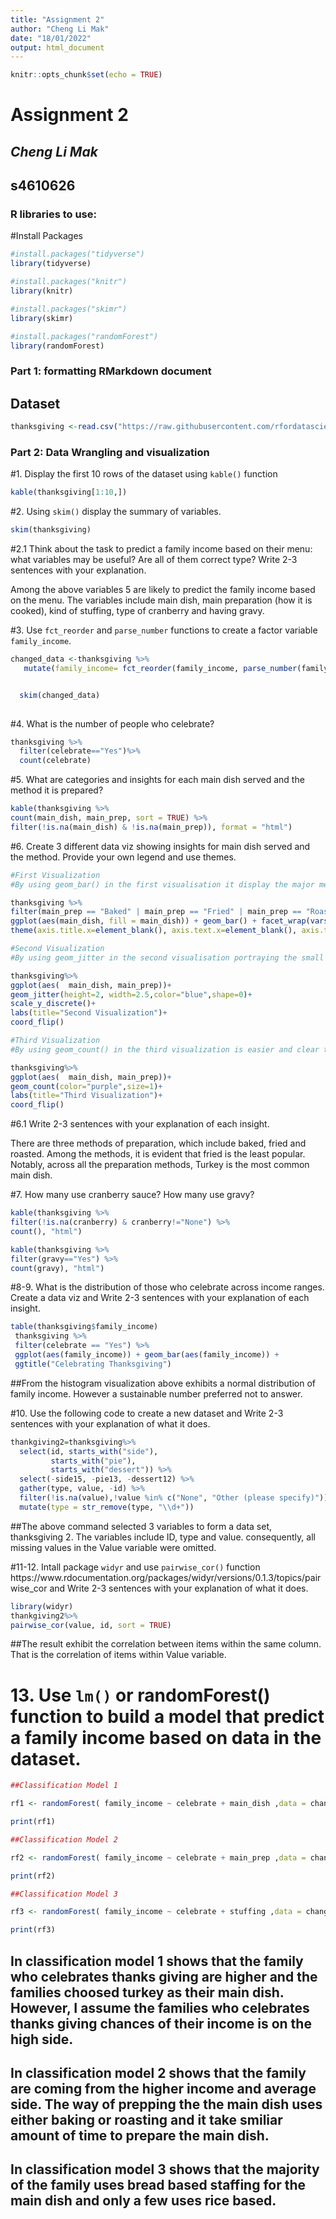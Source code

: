 ---
title: "Assignment 2"
author: "Cheng Li Mak"
date: "18/01/2022"
output: html_document
---

```{r setup, include=FALSE}
knitr::opts_chunk$set(echo = TRUE)
```

# Assignment 2
## _Cheng Li Mak_
## __s4610626__
### R libraries to use:


#Install Packages

```{r}
#install.packages("tidyverse")
library(tidyverse)

#install.packages("knitr")
library(knitr)

#install.packages("skimr")
library(skimr)

#install.packages("randomForest")
library(randomForest)
```

### Part 1: formatting RMarkdown document 
## Dataset

```{r}
thanksgiving <-read.csv("https://raw.githubusercontent.com/rfordatascience/tidytuesday/master/data/2018/2018-11-20/thanksgiving_meals.csv")

```
### Part 2: Data Wrangling and visualization

#1. Display the first 10 rows of the dataset using `kable()` function

```{r}
kable(thanksgiving[1:10,])
```

#2. Using `skim()` display the summary of variables. 

```{r}
skim(thanksgiving)
```

#2.1 Think about the task to predict a family income based on their menu: what variables may be useful? Are all of them correct type? Write 2-3 sentences with your explanation.

Among the above variables 5 are likely to predict the family income based on the menu. The variables include main dish, main preparation (how it is cooked), kind of stuffing, type of cranberry and having gravy.


#3. Use `fct_reorder` and `parse_number` functions to create a factor variable `family_income`.

```{r}
changed_data <-thanksgiving %>%
   mutate(family_income= fct_reorder(family_income, parse_number(family_income)))


  skim(changed_data)
  
```

#4. What is the number of people who celebrate? 
```{r}
thanksgiving %>%
  filter(celebrate=="Yes")%>%
  count(celebrate)
```

#5. What are categories and insights for each main dish served and the method it is prepared? 

```{r}
kable(thanksgiving %>%
count(main_dish, main_prep, sort = TRUE) %>%
filter(!is.na(main_dish) & !is.na(main_prep)), format = "html")
```

#6. Create 3 different data viz showing insights for main dish served and the method. Provide your own legend and use themes.


```{r}
#First Visualization
#By using geom_bar() in the first visualisation it display the major meal offered with the technique of prepration, whether baked,roasted or etc.

thanksgiving %>%
filter(main_prep == "Baked" | main_prep == "Fried" | main_prep == "Roasted") %>%
ggplot(aes(main_dish, fill = main_dish)) + geom_bar() + facet_wrap(vars(main_prep)) +
theme(axis.title.x=element_blank(), axis.text.x=element_blank(), axis.ticks.x=element_blank())
```

```{r}
#Second Visualization
#By using geom_jitter in the second visualisation portraying the small blue checker box where the variables overlap, although it does not provide a clear picture.

thanksgiving%>%
ggplot(aes(  main_dish, main_prep))+
geom_jitter(height=2, width=2.5,color="blue",shape=0)+
scale_y_discrete()+
labs(title="Second Visualization")+
coord_flip()

```

```{r}
#Third Visualization
#By using geom_count() in the third visualization is easier and clear to understand. The purple dots represent the dish preparation procedure.

thanksgiving%>%
ggplot(aes(  main_dish, main_prep))+
geom_count(color="purple",size=1)+
labs(title="Third Visualization")+
coord_flip()

```

#6.1 Write 2-3 sentences with your explanation of each insight.

There are three methods of preparation, which include baked, fried and roasted. Among the methods, it is evident that fried is the least popular. Notably, across all the preparation methods, Turkey is the most common main dish.

#7. How many use cranberry sauce? How many use gravy? 

```{r}
kable(thanksgiving %>%
filter(!is.na(cranberry) & cranberry!="None") %>%
count(), "html")

kable(thanksgiving %>%
filter(gravy=="Yes") %>%
count(gravy), "html")
```

#8-9. What is the distribution of those who celebrate across income ranges. Create a data viz and Write 2-3 sentences with your explanation of each insight. 

```{r}
table(thanksgiving$family_income)
 thanksgiving %>%
 filter(celebrate == "Yes") %>%
 ggplot(aes(family_income)) + geom_bar(aes(family_income)) +
 ggtitle("Celebrating Thanksgiving")
```

##From the histogram visualization above exhibits a normal distribution of family income. However a sustainable number preferred not to answer.

#10. Use the following code to create a new dataset and Write 2-3 sentences with your explanation of what it does.

```{r}
thankgiving2=thanksgiving%>%
  select(id, starts_with("side"),
         starts_with("pie"),
         starts_with("dessert")) %>%
  select(-side15, -pie13, -dessert12) %>%
  gather(type, value, -id) %>%
  filter(!is.na(value),!value %in% c("None", "Other (please specify)")) %>%
  mutate(type = str_remove(type, "\\d+"))
```

##The above command selected 3 variables to form a data set, thanksgiving 2. The variables include ID, type and value. consequently, all missing values in the Value variable were omitted.

#11-12. Intall package `widyr` and use `pairwise_cor()` function https://www.rdocumentation.org/packages/widyr/versions/0.1.3/topics/pairwise_cor and Write 2-3 sentences with your explanation of what it does. 

```{r}
library(widyr)
thankgiving2%>%
pairwise_cor(value, id, sort = TRUE)
```

##The result exhibit the correlation between items within the same column. That is the correlation of items within Value variable.

# 13. Use `lm()` or randomForest() function to build a model that predict a family income based on data in the dataset.

```{r}
##Classification Model 1

rf1 <- randomForest( family_income ~ celebrate + main_dish ,data = changed_data, na.action = na.omit)

print(rf1)

##Classification Model 2

rf2 <- randomForest( family_income ~ celebrate + main_prep ,data = changed_data, na.action = na.omit)

print(rf2)

##Classification Model 3

rf3 <- randomForest( family_income ~ celebrate + stuffing ,data = changed_data, na.action = na.omit)

print(rf3)

```

## In classification model 1 shows that the family who celebrates thanks giving are higher and the families choosed turkey as their main dish. However, I assume the families who celebrates thanks giving chances of their income is on the high side.

## In classification model 2 shows that the family are coming from the higher income and average side. The way of prepping the the main dish uses either baking or roasting and it take smiliar amount of time to prepare the main dish.

## In classification model 3 shows that the majority of the family uses bread based staffing for the main dish and only a few uses rice based.






